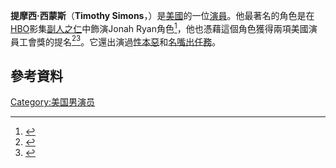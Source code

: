 {{Infobox person
| image=Timothy Simons 2014.jpg
| caption = 
| birth_date = 1978年6月12日<ref name="globe">{{cite web|url=http://www.bostonglobe.com/arts/television/2014/04/22/critic-corner-for-wed-april/A2CiM6GHs1eVZLCW2Ar92L/story.html|title=TV Critic’s Corner for Wed., April 23 – Television – The Boston Globe|work=[[The_Boston_Globe|The Boston Globe]]|last=Gilbert|first=Matthew|date=April 22, 2014|accessdate=June 23, 2014|archive-date=2016-08-19|archive-url=https://web.archive.org/web/20160819225109/https://www.bostonglobe.com/arts/television/2014/04/22/critic-corner-for-wed-april/A2CiM6GHs1eVZLCW2Ar92L/story.html|dead-url=no}}</ref><ref>https://twitter.com/timothycsimons/status/609437691986317312</ref>
|birth_place=Readfield, Maine<ref>{{cite web|url=http://www.hbo.com/veep/cast-and-crew/jonah-ryan/bio/tim-simons.html|title=HBO: Cast and Crew: Tim Simons: Bio|work=hbo.com|access-date=2016-03-21|archive-date=2017-02-02|archive-url=https://web.archive.org/web/20170202043449/http://www.hbo.com/veep/cast-and-crew/jonah-ryan/bio/tim-simons.html|dead-url=no}}</ref>
}}
'''提摩西·西蒙斯'''（'''Timothy Simons'''，{{bd|1982年|5月11日}}）是[[美國|美國]]的一位[[演員|演員]]。他最著名的角色是在[[HBO|HBO]]影集[[副人之仁|副人之仁]]中飾演Jonah Ryan角色<ref>{{Cite web |url=http://www.nytimes.com/2014/03/30/arts/television/timothy-simons-of-veep-on-hbo-is-going-places.html?_r=0 |title=存档副本 |access-date=2016-03-21 |archive-date=2015-01-13 |archive-url=https://web.archive.org/web/20150113000057/http://www.nytimes.com/2014/03/30/arts/television/timothy-simons-of-veep-on-hbo-is-going-places.html?_r=0 |dead-url=no }}</ref>，他也憑藉這個角色獲得兩項美國演員工會獎的提名<ref>{{cite web|url=http://www.sagawards.org/awards/nominees-and-recipients/20th-annual-screen-actors-guild-awards|title=The 20th Annual Screen Actors Guild Awards|work=sagawards.org|access-date=2016-03-21|archive-date=2014-01-21|archive-url=https://web.archive.org/web/20140121164642/http://www.sagawards.org/awards/nominees-and-recipients/20th-annual-screen-actors-guild-awards|dead-url=no}}</ref><ref>{{cite web|url=http://www.sagawards.org/awards/nominees-and-recipients/21st-annual-screen-actors-guild-awards|title=The 21st Annual Screen Actors Guild Awards|work=sagawards.org|access-date=2016-03-21|archive-date=2016-03-16|archive-url=https://web.archive.org/web/20160316113714/http://sagawards.org/awards/nominees-and-recipients/21st-annual-screen-actors-guild-awards|dead-url=no}}</ref>。它還出演過[[性本惡|性本惡]]和[[名嘴出任務|名嘴出任務]]。

==參考資料==
{{Reflist}}
[[Category:美国男演员|Category:美国男演员]]
